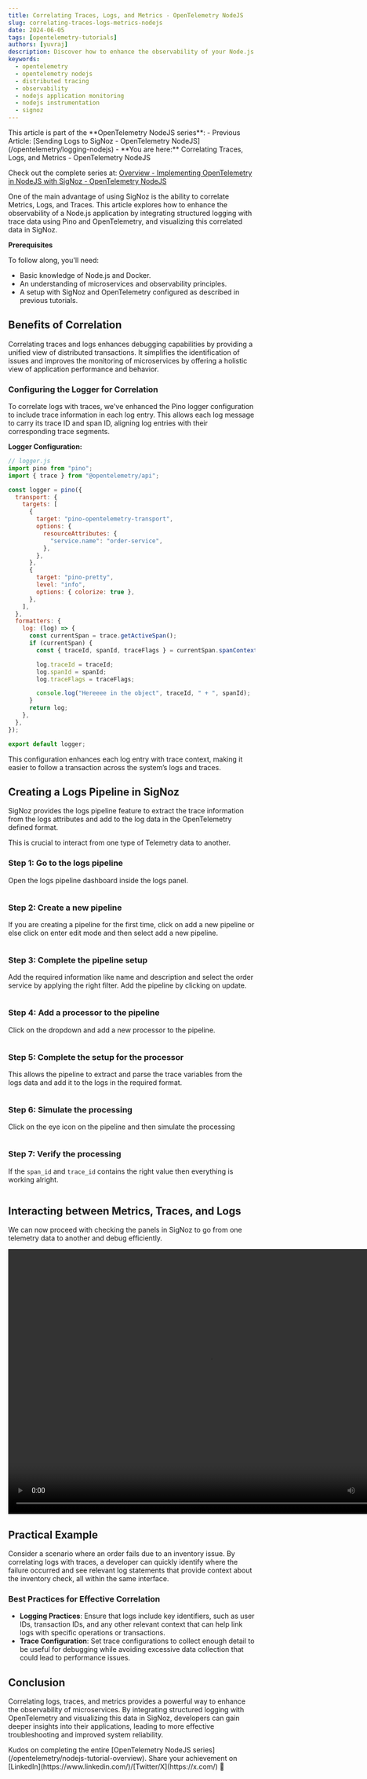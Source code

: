 ---
title: Correlating Traces, Logs, and Metrics - OpenTelemetry NodeJS
slug: correlating-traces-logs-metrics-nodejs
date: 2024-06-05
tags: [opentelemetry-tutorials]
authors: [yuvraj]
description: Discover how to enhance the observability of your Node.js application by integrating structured logging with trace data using Pino and OpenTelemetry, and visualizing this correlated data in SigNoz. Learn the benefits and best practices for correlating logs, traces, and metrics
keywords: 
  - opentelemetry
  - opentelemetry nodejs
  - distributed tracing
  - observability
  - nodejs application monitoring
  - nodejs instrumentation
  - signoz
---

<Admonition type="info">
This article is part of the **OpenTelemetry NodeJS series**:
- Previous Article: [Sending Logs to SigNoz - OpenTelemetry NodeJS](/opentelemetry/logging-nodejs)
- **You are here:** Correlating Traces, Logs, and Metrics - OpenTelemetry NodeJS

Check out the complete series at: [Overview - Implementing OpenTelemetry in NodeJS with SigNoz - OpenTelemetry NodeJS](/opentelemetry/nodejs-tutorial-overview)
</Admonition>

One of the main advantage of using SigNoz is the ability to correlate Metrics, Logs, and Traces. This article explores how to enhance the observability of a Node.js application by integrating structured logging with trace data using Pino and OpenTelemetry, and visualizing this correlated data in SigNoz.

**Prerequisites**

To follow along, you'll need:

- Basic knowledge of Node.js and Docker.
- An understanding of microservices and observability principles.
- A setup with SigNoz and OpenTelemetry configured as described in previous tutorials.

## Benefits of Correlation

Correlating traces and logs enhances debugging capabilities by providing a unified view of distributed transactions. It simplifies the identification of issues and improves the monitoring of microservices by offering a holistic view of application performance and behavior.

### Configuring the Logger for Correlation

To correlate logs with traces, we've enhanced the Pino logger configuration to include trace information in each log entry. This allows each log message to carry its trace ID and span ID, aligning log entries with their corresponding trace segments.

**Logger Configuration:**

```jsx
// logger.js
import pino from "pino";
import { trace } from "@opentelemetry/api";

const logger = pino({
  transport: {
    targets: [
      {
        target: "pino-opentelemetry-transport",
        options: {
          resourceAttributes: {
            "service.name": "order-service",
          },
        },
      },
      {
        target: "pino-pretty",
        level: "info",
        options: { colorize: true },
      },
    ],
  },
  formatters: {
    log: (log) => {
      const currentSpan = trace.getActiveSpan();
      if (currentSpan) {
        const { traceId, spanId, traceFlags } = currentSpan.spanContext();

        log.traceId = traceId;
        log.spanId = spanId;
        log.traceFlags = traceFlags;

        console.log("Hereeee in the object", traceId, " + ", spanId);
      }
      return log;
    },
  },
});

export default logger;

```

This configuration enhances each log entry with trace context, making it easier to follow a transaction across the system’s logs and traces.

## Creating a Logs Pipeline in SigNoz

SigNoz provides the logs pipeline feature to extract the trace information from the logs attributes and add to the log data in the OpenTelemetry defined format.

This is crucial to interact from one type of Telemetry data to another.

### Step 1: Go to the logs pipeline

Open the logs pipeline dashboard inside the logs panel.


<figure data-zoomable align='center'>
  <img className="box-shadowed-image"
  alt=""  
  src="/img/blog/2024/06/correlating-traces-logs-metrics-nodejs-logs-pipeline.webp"
  />
</figure>

### Step 2: Create a new pipeline

If you are creating a pipeline for the first time, click on add a new pipeline or else click on enter edit mode and then select add a new pipeline.



<figure data-zoomable align='center'>
  <img className="box-shadowed-image"
  alt=""  
  src="/img/blog/2024/06/correlating-traces-logs-metrics-nodejs-new-pipeline.webp"
  />
</figure>

### Step 3: Complete the pipeline setup

Add the required information like name and description and select the order service by applying the right filter. Add the pipeline by clicking on update.


<figure data-zoomable align='center'>
  <img className="box-shadowed-image"
  alt=""  
  src="/img/blog/2024/06/correlating-traces-logs-metrics-nodejs-complete-the-setup.webp"
  />
</figure>

### Step 4: Add a processor to the pipeline

Click on the dropdown and add a new processor to the pipeline.


<figure data-zoomable align='center'>
  <img className="box-shadowed-image"
  alt=""  
  src="/img/blog/2024/06/correlating-traces-logs-metrics-nodejs-add-processor.webp"
  />
</figure>

### Step 5: Complete the setup for the processor

This allows the pipeline to extract and parse the trace variables from the logs data and add it to the logs in the required format.


<figure data-zoomable align='center'>
  <img className="box-shadowed-image"
  alt=""  
  src="/img/blog/2024/06/correlating-traces-logs-metrics-nodejs-complete-the-setup.webp"
  />
</figure>

### Step 6: Simulate the processing

Click on the eye icon on the pipeline and then simulate the processing


<figure data-zoomable align='center'>
  <img className="box-shadowed-image"
  alt=""  
  src="/img/blog/2024/06/correlating-traces-logs-metrics-nodejs-simulate.webp"
  />
</figure>

### Step 7: Verify the processing

If the `span_id` and `trace_id` contains the right value then everything is working alright.

<figure data-zoomable align='center'>
  <img className="box-shadowed-image"
  alt=""  
  src="/img/blog/2024/06/correlating-traces-logs-metrics-nodejs-verify.webp"
  />
</figure>

## Interacting between Metrics, Traces, and Logs

We can now proceed with checking the panels in SigNoz to go from one telemetry data to another and debug efficiently.


<video width="820" height="540" controls>
  <source src="/img/blog/2024/06/correlating-traces-logs-metrics-nodejs-video-interaction.mov" type="video/mp4"/>
  Your browser does not support the video tag.
</video>

## Practical Example

Consider a scenario where an order fails due to an inventory issue. By correlating logs with traces, a developer can quickly identify where the failure occurred and see relevant log statements that provide context about the inventory check, all within the same interface.

### Best Practices for Effective Correlation

- **Logging Practices**: Ensure that logs include key identifiers, such as user IDs, transaction IDs, and any other relevant context that can help link logs with specific operations or transactions.
- **Trace Configuration**: Set trace configurations to collect enough detail to be useful for debugging while avoiding excessive data collection that could lead to performance issues.

## Conclusion

Correlating logs, traces, and metrics provides a powerful way to enhance the observability of microservices. By integrating structured logging with OpenTelemetry and visualizing this data in SigNoz, developers can gain deeper insights into their applications, leading to more effective troubleshooting and improved system reliability.

<Admonition type="info">
Kudos on completing the entire [OpenTelemetry NodeJS series](/opentelemetry/nodejs-tutorial-overview).
Share your achievement on [LinkedIn](https://www.linkedin.com/)/[Twitter/X](https://x.com/) 🎉
</Admonition>